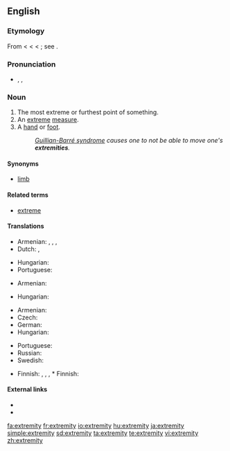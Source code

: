 ==English==

===Etymology===
From {{etyl|enm}} {{term|extremite}} < {{etyl|fro}} {{term|extremite}} < {{etyl|la}} {{term|extremitas||the extremity or end}} < {{term|extremis||furthest, extreme}}; see {{term|extreme}}.

===Pronunciation===
* {{enPR|ĭkstrĕ'mĭtē}}, {{IPA|/ɪkˈstrɛmɪti/}}, {{SAMPA|/Ik"strEmIti/}}

===Noun===
{{en-noun|extremities}}

# The most extreme or furthest point of something.
# An [[extreme]] [[measure]].
# A [[hand]] or [[foot]].
#: ''[[Guillian-Barré syndrome]] causes one to not be able to move one's '''extremities'''.''

====Synonyms====
* [[limb]]

====Related terms====
* [[extreme]]

====Translations====
{{trans-top|furthest point}}
* Armenian: {{t-|hy|ծայր|tr=çayr|sc=Armn|xs=Armenian}},  {{t-|hy|եզր|tr=ezr|sc=Armn|xs=Armenian}},  {{t-|hy|վերջ|tr=verǰ|sc=Armn|xs=Armenian}},  {{t|hy|վերջավորություն|tr=verǰavorut’yun|sc=Armn|xs=Armenian}}
* Dutch: {{t-|nl|uiterste|n}}, {{t+|nl|extremiteit|f}}
{{trans-mid}}
* Hungarian: {{t|hu|véglet}}
* Portuguese: {{t+|pt|extremidade|f}}
{{trans-bottom}}

{{trans-top|extreme measure}}
* Armenian: {{t|hy|ծայրահեղություն|tr=çayraheġut’yun|sc=Armn|xs=Armenian}}
{{trans-mid}}
* Hungarian: {{t+|hu|szélsőség}}
{{trans-bottom}}

{{trans-top|hand or foot}}
* Armenian: {{t|hy|վերջավորություն|tr=verǰavorut’yun|sc=Armn|xs=Armenian}}
* Czech: {{t-|cs|končetina|f}}
* German: {{t|de|Extremität|f}}
* Hungarian: {{t+|hu|végtag}}
{{trans-mid}}
* Portuguese: {{t+|pt|extremidade|f}}
* Russian: {{t|ru|конечность|f|sc=Cyrl}}
* Swedish: {{t-|sv|extremitet|c}}
{{trans-bottom}}

{{checktrans-top}}
* Finnish: {{t-|fi|ääripää}}, {{t|fi|äärimmäisyys}}, {{t+|fi|äärimmäinen}} {{t-|fi|toimenpide}}, * Finnish: {{t+|fi|raaja}}
{{checktrans-mid}}
{{checktrans-bottom}}

====External links====
* {{R:Webster 1913}}
* {{R:Century 1911}}

[[fa:extremity]]
[[fr:extremity]]
[[io:extremity]]
[[hu:extremity]]
[[ja:extremity]]
[[simple:extremity]]
[[sd:extremity]]
[[ta:extremity]]
[[te:extremity]]
[[vi:extremity]]
[[zh:extremity]]